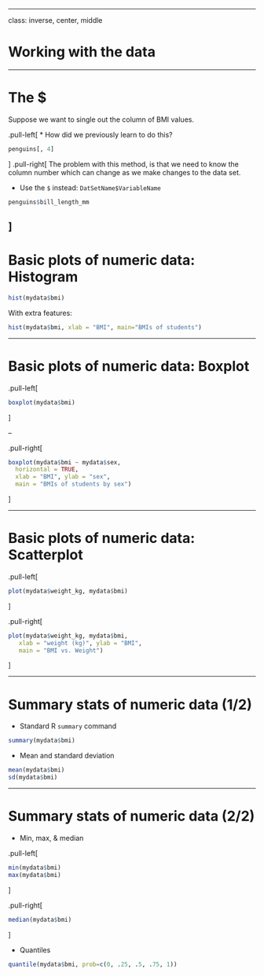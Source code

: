 


---

class: inverse, center, middle

# Working with the data

---

# The $

Suppose we want to single out the column of BMI values.

.pull-left[
* How did we previously learn to do this?
```r
penguins[, 4]
```
]
.pull-right[
The problem with this method, is that we need to know the column number which can change as we make changes to the data set. 

* Use the `$` instead: `DatSetName$VariableName`

```r
penguins$bill_length_mm
```
]
---

# Basic plots of numeric data: Histogram

```r
hist(mydata$bmi)
```

With extra features: 

```r
hist(mydata$bmi, xlab = "BMI", main="BMIs of students")
```

---

# Basic plots of numeric data: Boxplot

.pull-left[
```r
boxplot(mydata$bmi)
```

]

--

.pull-right[
```r
boxplot(mydata$bmi ~ mydata$sex, 
  horizontal = TRUE, 
  xlab = "BMI", ylab = "sex",
  main = "BMIs of students by sex")
```
]

---

# Basic plots of numeric data: Scatterplot

.pull-left[
```r
plot(mydata$weight_kg, mydata$bmi)
```
]

.pull-right[
```r
plot(mydata$weight_kg, mydata$bmi, 
   xlab = "weight (kg)", ylab = "BMI", 
   main = "BMI vs. Weight")
```
]

---

# Summary stats of numeric data (1/2)

* Standard R `summary` command

```r
summary(mydata$bmi)
```

* Mean and standard deviation

```r
mean(mydata$bmi)
sd(mydata$bmi)
```

---

# Summary stats of numeric data (2/2)
<!-- QQ: Why is (2/2) being cut off? It's not cut off for (1/2).-->
* Min, max, & median

.pull-left[
```r
min(mydata$bmi)
max(mydata$bmi)

```
]

.pull-right[
```r
median(mydata$bmi)
```
]

* Quantiles

```r
quantile(mydata$bmi, prob=c(0, .25, .5, .75, 1))  
```


<!-- # Add height column to data frame -->

<!-- Since $\textrm{BMI} = \frac{kg}{m^2}$, we have -->
<!-- $\textrm{height}(m) = \sqrt{\frac{\textrm{weight}(kg)}{\textrm{BMI}}}$ -->


<!-- mydata$height_m <- sqrt( mydata$weight_kg / mydata$bmi ) -->
<!-- mydata$height_m -->

